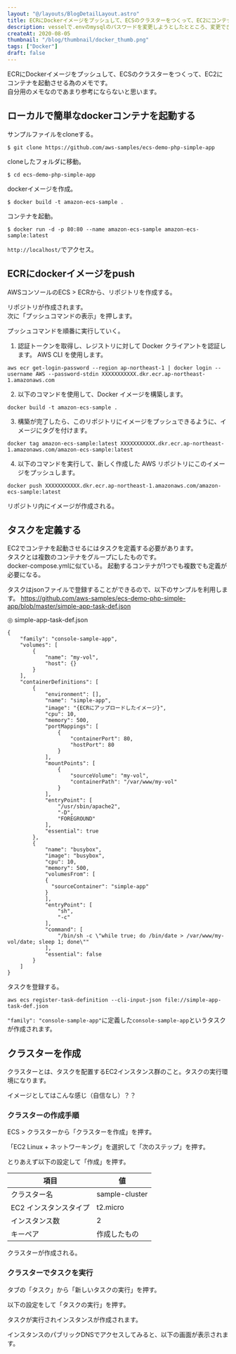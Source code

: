 ```yaml
---
layout: "@/layouts/BlogDetailLayout.astro"
title: ECRにDockerイメージをプッシュして、ECSのクラスターをつくって、EC2にコンテナを起動させる為のメモ
description: vesselで.envのmysqlのパスワードを変更しようとしたとところ、変更できず困ったので。
createAt: 2020-08-05
thumbnail: "/blog/thumbnail/docker_thumb.png"
tags: ["Docker"]
draft: false
---
```



ECRにDockerイメージをプッシュして、ECSのクラスターをつくって、EC2にコンテナを起動させる為のメモです。  
自分用のメモなのであまり参考にならないと思います。

## ローカルで簡単なdockerコンテナを起動する

サンプルファイルをcloneする。

```
$ git clone https://github.com/aws-samples/ecs-demo-php-simple-app
```

cloneしたフォルダに移動。

```
$ cd ecs-demo-php-simple-app
```

dockerイメージを作成。

```
$ docker build -t amazon-ecs-sample .
```

コンテナを起動。

```
$ docker run -d -p 80:80 --name amazon-ecs-sample amazon-ecs-sample:latest
```

`http://localhost/`でアクセス。

<CommonImg
  src="blog/images/20200805/01.png"
  alt="ローカルで簡単なdockerコンテナを起動する"
  client:only="react"
/>

## ECRにdockerイメージをpush

AWSコンソールのECS > ECRから、リポジトリを作成する。

<CommonImg
  src="blog/images/20200805/02.png"
  alt="ECRにdockerイメージをpush"
  client:only="react"
/>

リポジトリが作成されます。  
次に「プッシュコマンドの表示」を押します。

<CommonImg
  src="blog/images/20200805/03.png"
  alt="ECRにdockerイメージをpush"
  client:only="react"
/>

プッシュコマンドを順番に実行していく。

<CommonImg
  src="blog/images/20200805/04.png"
  alt="ECRにdockerイメージをpush"
  client:only="react"
/>

1. 認証トークンを取得し、レジストリに対して Docker クライアントを認証します。
   AWS CLI を使用します。

```
aws ecr get-login-password --region ap-northeast-1 | docker login --username AWS --password-stdin XXXXXXXXXXX.dkr.ecr.ap-northeast-1.amazonaws.com
```

2. 以下のコマンドを使用して、Docker イメージを構築します。

```
docker build -t amazon-ecs-sample .
```

3. 構築が完了したら、このリポジトリにイメージをプッシュできるように、イメージにタグを付けます。

```
docker tag amazon-ecs-sample:latest XXXXXXXXXXX.dkr.ecr.ap-northeast-1.amazonaws.com/amazon-ecs-sample:latest
```

4. 以下のコマンドを実行して、新しく作成した AWS リポジトリにこのイメージをプッシュします。

```
docker push XXXXXXXXXXX.dkr.ecr.ap-northeast-1.amazonaws.com/amazon-ecs-sample:latest
```

リポジトリ内にイメージが作成される。

<CommonImg
  src="blog/images/20200805/05.png"
  alt="ECRにdockerイメージをpush"
  client:only="react"
/>

## タスクを定義する

EC2でコンテナを起動させるにはタスクを定義する必要があります。  
タスクとは複数のコンテナをグループにしたものです。  
docker-compose.ymlに似ている。
起動するコンテナが1つでも複数でも定義が必要になる。

タスクはjsonファイルで登録することができるので、以下のサンプルを利用します。
https://github.com/aws-samples/ecs-demo-php-simple-app/blob/master/simple-app-task-def.json

◎ simple-app-task-def.json

```
{
    "family": "console-sample-app",
    "volumes": [
        {
            "name": "my-vol",
            "host": {}
        }
    ],
    "containerDefinitions": [
        {
            "environment": [],
            "name": "simple-app",
            "image": "{ECRにアップロードしたイメージ}",
            "cpu": 10,
            "memory": 500,
            "portMappings": [
                {
                    "containerPort": 80,
                    "hostPort": 80
                }
            ],
            "mountPoints": [
                {
                    "sourceVolume": "my-vol",
                    "containerPath": "/var/www/my-vol"
                }
            ],
            "entryPoint": [
                "/usr/sbin/apache2",
                "-D",
                "FOREGROUND"
            ],
            "essential": true
        },
        {
            "name": "busybox",
            "image": "busybox",
            "cpu": 10,
            "memory": 500,
            "volumesFrom": [
            {
              "sourceContainer": "simple-app"
            }
            ],
            "entryPoint": [
                "sh",
                "-c"
            ],
            "command": [
                "/bin/sh -c \"while true; do /bin/date > /var/www/my-vol/date; sleep 1; done\""
            ],
            "essential": false
        }
    ]
}
```

タスクを登録する。

```
aws ecs register-task-definition --cli-input-json file://simple-app-task-def.json
```

`"family": "console-sample-app"`に定義した`console-sample-app`というタスクが作成されます。

<CommonImg
  src="blog/images/20200805/06.png"
  alt="タスクを定義する"
  client:only="react"
/>

## クラスターを作成

クラスターとは、タスクを配置するEC2インスタンス群のこと。タスクの実行環境になります。

イメージとしてはこんな感じ（自信なし）？？

<CommonImg
  src="blog/images/20200805/07.png"
  alt="クラスターを作成"
  client:only="react"
/>

### クラスターの作成手順

ECS > クラスターから「クラスターを作成」を押す。

「EC2 Linux + ネットワーキング」を選択して「次のステップ」を押す。

とりあえず以下の設定して「作成」を押す。

| 項目                   | 値             |
| ---------------------- | -------------- |
| クラスター名           | sample-cluster |
| EC2 インスタンスタイプ | t2.micro       |
| インスタンス数         | 2              |
| キーペア               | 作成したもの   |

クラスターが作成される。

<CommonImg
  src="blog/images/20200805/08.png"
  alt="クラスターを作成"
  client:only="react"
/>

### クラスターでタスクを実行

タブの「タスク」から「新しいタスクの実行」を押す。

<CommonImg
  src="blog/images/20200805/09.png"
  alt="クラスターでタスクを実行"
  client:only="react"
/>

以下の設定をして「タスクの実行」を押す。

<CommonImg
  src="blog/images/20200805/10.png"
  alt="クラスターでタスクを実行"
  client:only="react"
/>

タスクが実行されインスタンスが作成されます。

<CommonImg
  src="blog/images/20200805/11.png"
  alt="クラスターでタスクを実行"
  client:only="react"
/>

インスタンスのパブリックDNSでアクセスしてみると、以下の画面が表示されます。

<CommonImg
  src="blog/images/20200805/12.png"
  alt="クラスターでタスクを実行"
  client:only="react"
/>
